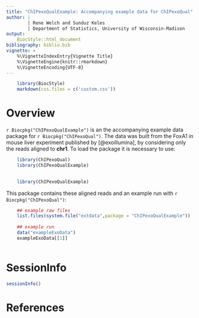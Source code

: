 ```yaml
---
title: "ChIPexoQualExample: Accompanying example data for ChIPexoQual"
author: |
        | Rene Welch and Sunduz Keles
        | Department of Statistics, University of Wisconsin-Madison
output: 
    BiocStyle::html_document
bibliography: biblio.bib        
vignette: >
    %\VignetteIndexEntry{Vignette Title}
    %\VignetteEngine{knitr::rmarkdown}
    %\VignetteEncoding{UTF-8}  
---
```

    
```r

    library(BiocStyle)
    markdown(css.files = c('custom.css'))

```

# Overview

`r Biocpkg("ChIPexoQualExample")` is an the accompanying example data package for `r Biocpkg("ChIPexoQual")`. The data was built from the FoxA1 in mouse liver experiment published by [@exoillumina], by considering only the reads aligned to **chr1**. To load the package it is necessary to use:

```r
    
    library(ChIPexoQual)
    library(ChIPexoQualExample)
    
```    

```r

    library(ChIPexoQualExample)

```

This package contains these aligned reads and an example run with `r Biocpkg("ChIPexoQual")`:

```r
    
    ## example raw files
    list.files(system.file("extdata",package = "ChIPexoQualExample"))
    
    ## example run
    data("exampleExoData")
    exampleExoData[[1]]
    
```

# SessionInfo

```r
sessionInfo()
```

# References

